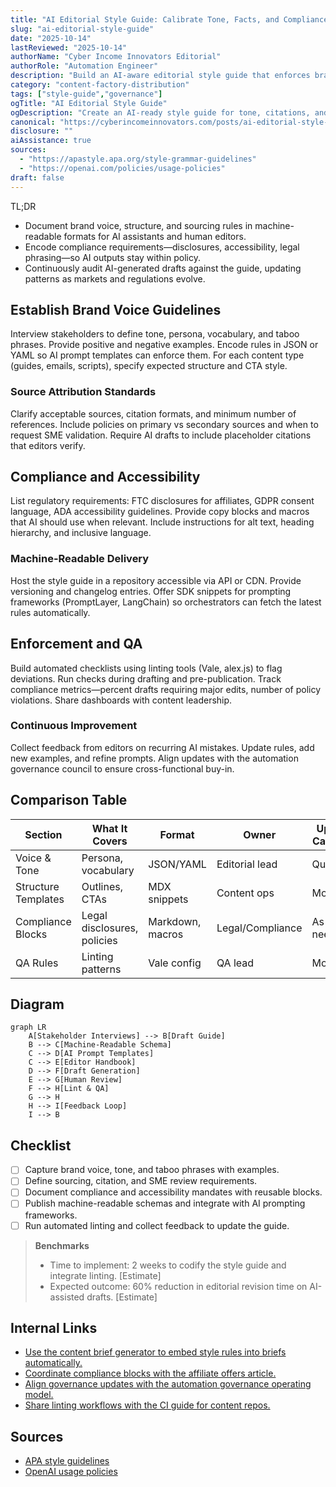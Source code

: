 ```yaml
---
title: "AI Editorial Style Guide: Calibrate Tone, Facts, and Compliance"
slug: "ai-editorial-style-guide"
date: "2025-10-14"
lastReviewed: "2025-10-14"
authorName: "Cyber Income Innovators Editorial"
authorRole: "Automation Engineer"
description: "Build an AI-aware editorial style guide that enforces brand voice, sourcing, and compliance across content factories."
category: "content-factory-distribution"
tags: ["style-guide","governance"]
ogTitle: "AI Editorial Style Guide"
ogDescription: "Create an AI-ready style guide for tone, citations, and compliance."
canonical: "https://cyberincomeinnovators.com/posts/ai-editorial-style-guide"
disclosure: ""
aiAssistance: true
sources:
  - "https://apastyle.apa.org/style-grammar-guidelines"
  - "https://openai.com/policies/usage-policies"
draft: false
---
```


TL;DR
- Document brand voice, structure, and sourcing rules in machine-readable formats for AI assistants and human editors.
- Encode compliance requirements—disclosures, accessibility, legal phrasing—so AI outputs stay within policy.
- Continuously audit AI-generated drafts against the guide, updating patterns as markets and regulations evolve.

## Establish Brand Voice Guidelines
Interview stakeholders to define tone, persona, vocabulary, and taboo phrases. Provide positive and negative examples. Encode rules in JSON or YAML so AI prompt templates can enforce them. For each content type (guides, emails, scripts), specify expected structure and CTA style.

### Source Attribution Standards
Clarify acceptable sources, citation formats, and minimum number of references. Include policies on primary vs secondary sources and when to request SME validation. Require AI drafts to include placeholder citations that editors verify.

## Compliance and Accessibility
List regulatory requirements: FTC disclosures for affiliates, GDPR consent language, ADA accessibility guidelines. Provide copy blocks and macros that AI should use when relevant. Include instructions for alt text, heading hierarchy, and inclusive language.

### Machine-Readable Delivery
Host the style guide in a repository accessible via API or CDN. Provide versioning and changelog entries. Offer SDK snippets for prompting frameworks (PromptLayer, LangChain) so orchestrators can fetch the latest rules automatically.

## Enforcement and QA
Build automated checklists using linting tools (Vale, alex.js) to flag deviations. Run checks during drafting and pre-publication. Track compliance metrics—percent drafts requiring major edits, number of policy violations. Share dashboards with content leadership.

### Continuous Improvement
Collect feedback from editors on recurring AI mistakes. Update rules, add new examples, and refine prompts. Align updates with the automation governance council to ensure cross-functional buy-in.

## Comparison Table
| Section | What It Covers | Format | Owner | Update Cadence |
| --- | --- | --- | --- | --- |
| Voice & Tone | Persona, vocabulary | JSON/YAML | Editorial lead | Quarterly |
| Structure Templates | Outlines, CTAs | MDX snippets | Content ops | Monthly |
| Compliance Blocks | Legal disclosures, policies | Markdown, macros | Legal/Compliance | As needed |
| QA Rules | Linting patterns | Vale config | QA lead | Monthly |

## Diagram
```mermaid
graph LR
    A[Stakeholder Interviews] --> B[Draft Guide]
    B --> C[Machine-Readable Schema]
    C --> D[AI Prompt Templates]
    C --> E[Editor Handbook]
    D --> F[Draft Generation]
    E --> G[Human Review]
    F --> H[Lint & QA]
    G --> H
    H --> I[Feedback Loop]
    I --> B
```

## Checklist
- [ ] Capture brand voice, tone, and taboo phrases with examples.
- [ ] Define sourcing, citation, and SME review requirements.
- [ ] Document compliance and accessibility mandates with reusable blocks.
- [ ] Publish machine-readable schemas and integrate with AI prompting frameworks.
- [ ] Run automated linting and collect feedback to update the guide.

> **Benchmarks**
> - Time to implement: 2 weeks to codify the style guide and integrate linting. [Estimate]
> - Expected outcome: 60% reduction in editorial revision time on AI-assisted drafts. [Estimate]

## Internal Links
- [Use the content brief generator to embed style rules into briefs automatically.](../content-factory-distribution/content-brief-generator.mdx)
- [Coordinate compliance blocks with the affiliate offers article.](../monetization-analytics/affiliate-offers-that-fit.mdx)
- [Align governance updates with the automation governance operating model.](../ai-automation-foundations/automation-governance-operating-models.mdx)
- [Share linting workflows with the CI guide for content repos.](../devops-for-creators/ci-for-content-repos.mdx)

## Sources
- [APA style guidelines](https://apastyle.apa.org/style-grammar-guidelines)
- [OpenAI usage policies](https://openai.com/policies/usage-policies)
